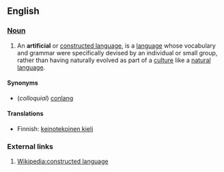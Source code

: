 ==English==

===[[Noun]]===

# An '''artificial''' or [[constructed language]], is a [[language]] whose vocabulary and grammar were specifically devised by an individual or small group, rather than having naturally evolved as part of a [[culture]] like a [[natural language]].

====Synonyms====
*(''colloquial'') [[conlang]]

====Translations====
*Finnish: [[keinotekoinen kieli]]

===External links===
# [[Wikipedia:constructed language]]